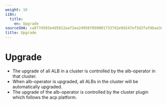 ```yaml
---
weight: 16
i18n:
  title:
    en: Upgrade
sourceSHA: ca877d503e4d5812aaf2ea24956f0500017337d1e9d247ef5d2fafdbaa3cbd04
title: Upgrade
---
```


# Upgrade
- The upgrade of all ALB in a cluster is controlled by the alb-operator in that cluster.
- When alb-operator is upgraded, all ALBs in the cluster will be automatically upgraded.
- The upgrade of the alb-operator is controlled by the cluster plugin which follows the acp platform.
